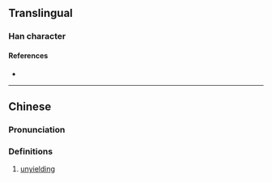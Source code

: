 {{character info/new}}
==Translingual==

===Han character===
{{Han char|rn=9|rad=人|as=13|sn=15|four=|canj=OYVG|ids=⿰亻雍}}

====References====
* {{Han ref|kx=0119.140|hdz=10228.010|uh=3495|ud=13461}}

----

==Chinese==
{{zh-forms}}

===Pronunciation===
{{zh-pron
|m=yāng
|c=zoeng1
|c-t=
|g=
|h=pfs=
|j=
|md=
|mn=
|mn-t=
|w=
|x=
|mc=y
|oc=y
|cat=a
}}

===Definitions===
{{zh-hanzi}}

# [[unyielding]]